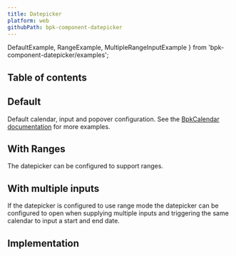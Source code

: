 ```yaml
---
title: Datepicker
platform: web
githubPath: bpk-component-datepicker
---
```




  DefaultExample,
  RangeExample,
  MultipleRangeInputExample
} from 'bpk-component-datepicker/examples';

## Table of contents

## Default

Default calendar, input and popover configuration. See the [BpkCalendar documentation](/components/calendar) for more examples.

<PresentationBlock>
  <DefaultExample />
</PresentationBlock>

## With Ranges

The datepicker can be configured to support ranges.

<PresentationBlock>
  <RangeExample />
</PresentationBlock>

## With multiple inputs

If the datepicker is configured to use range mode the datepicker can be configured to open when supplying multiple inputs and triggering the same calendar to input a start and end date.

<PresentationBlock>
  <MultipleRangeInputExample />
</PresentationBlock>

## Implementation

<Readme />

